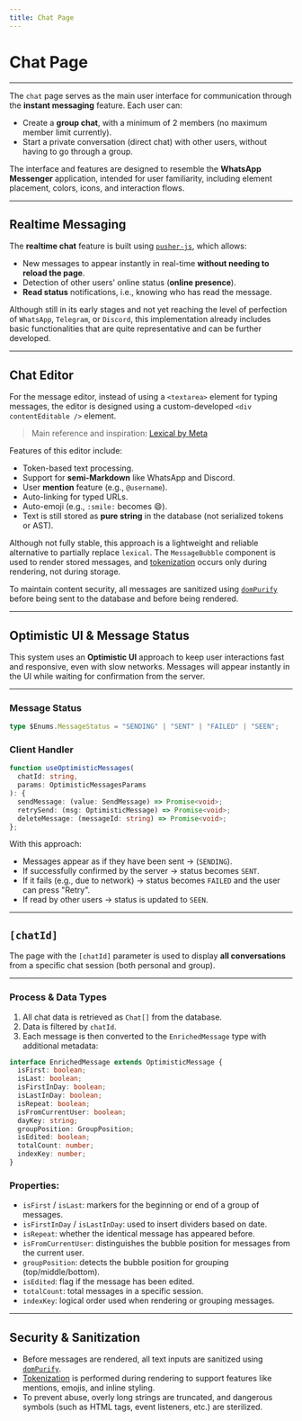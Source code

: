```yaml
---
title: Chat Page
---
```


# Chat Page

---

The `chat` page serves as the main user interface for communication through the **instant messaging** feature. Each user can:

- Create a **group chat**, with a minimum of 2 members (no maximum member limit currently).
- Start a private conversation (direct chat) with other users, without having to go through a group.

The interface and features are designed to resemble the **WhatsApp Messenger** application, intended for user familiarity, including element placement, colors, icons, and interaction flows.

---

## Realtime Messaging

The **realtime chat** feature is built using [`pusher-js`](https://pusher.com/), which allows:

- New messages to appear instantly in real-time **without needing to reload the page**.
- Detection of other users' online status (**online presence**).
- **Read status** notifications, i.e., knowing who has read the message.

Although still in its early stages and not yet reaching the level of perfection of `WhatsApp`, `Telegram`, or `Discord`, this implementation already includes basic functionalities that are quite representative and can be further developed.

---

## Chat Editor

For the message editor, instead of using a `<textarea>` element for typing messages, the editor is designed using a custom-developed `<div contentEditable />` element.

> Main reference and inspiration: [Lexical by Meta](https://lexical.dev/)

Features of this editor include:

- Token-based text processing.
- Support for **semi-Markdown** like WhatsApp and Discord.
- User **mention** feature (e.g., `@username`).
- Auto-linking for typed URLs.
- Auto-emoji (e.g., `:smile:` becomes 😄).
- Text is still stored as **pure string** in the database (not serialized tokens or AST).

Although not fully stable, this approach is a lightweight and reliable alternative to partially replace `lexical`. The `MessageBubble` component is used to render stored messages, and [tokenization](/concept/tokenization) occurs only during rendering, not during storage.

To maintain content security, all messages are sanitized using [`domPurify`](https://www.npmjs.com/package/dompurify) before being sent to the database and before being rendered.

---

## Optimistic UI & Message Status

This system uses an **Optimistic UI** approach to keep user interactions fast and responsive, even with slow networks. Messages will appear instantly in the UI while waiting for confirmation from the server.

---

### Message Status

```ts
type $Enums.MessageStatus = "SENDING" | "SENT" | "FAILED" | "SEEN";
```

### Client Handler

```ts
function useOptimisticMessages(
  chatId: string,
  params: OptimisticMessagesParams
): {
  sendMessage: (value: SendMessage) => Promise<void>;
  retrySend: (msg: OptimisticMessage) => Promise<void>;
  deleteMessage: (messageId: string) => Promise<void>;
};
```

With this approach:

- Messages appear as if they have been sent -> (`SENDING`).
- If successfully confirmed by the server -> status becomes `SENT`.
- If it fails (e.g., due to network) -> status becomes `FAILED` and the user can press "Retry".
- If read by other users -> status is updated to `SEEN`.

---

## `[chatId]`

The page with the `[chatId]` parameter is used to display **all conversations** from a specific chat session (both personal and group).

---

### Process & Data Types

1. All chat data is retrieved as `Chat[]` from the database.
2. Data is filtered by `chatId`.
3. Each message is then converted to the `EnrichedMessage` type with additional metadata:

```ts
interface EnrichedMessage extends OptimisticMessage {
  isFirst: boolean;
  isLast: boolean;
  isFirstInDay: boolean;
  isLastInDay: boolean;
  isRepeat: boolean;
  isFromCurrentUser: boolean;
  dayKey: string;
  groupPosition: GroupPosition;
  isEdited: boolean;
  totalCount: number;
  indexKey: number;
}
```

### Properties:

- `isFirst` / `isLast`: markers for the beginning or end of a group of messages.
- `isFirstInDay` / `isLastInDay`: used to insert dividers based on date.
- `isRepeat`: whether the identical message has appeared before.
- `isFromCurrentUser`: distinguishes the bubble position for messages from the current user.
- `groupPosition`: detects the bubble position for grouping (top/middle/bottom).
- `isEdited`: flag if the message has been edited.
- `totalCount`: total messages in a specific session.
- `indexKey`: logical order used when rendering or grouping messages.

---

## Security & Sanitization

- Before messages are rendered, all text inputs are sanitized using [`domPurify`](https://www.npmjs.com/package/dompurify).
- [Tokenization](/concept/tokenization) is performed during rendering to support features like mentions, emojis, and inline styling.
- To prevent abuse, overly long strings are truncated, and dangerous symbols (such as HTML tags, event listeners, etc.) are sterilized.
